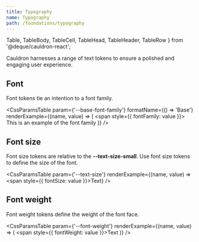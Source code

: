 ```yaml
---
title: Typography
name: Typography
path: /foundations/typography
---
```


  Table,
  TableBody,
  TableCell,
  TableHead,
  TableHeader,
  TableRow
} from '@deque/cauldron-react';

Cauldron harnesses a range of text tokens to ensure a polished and engaging user experience.

## Font

Font tokens tie an intention to a font family.

<CssParamsTable
  param={'--base-font-family'}
  formatName={() => 'Base'}
  renderExample={(name, value) => (
    <span style={{ fontFamily: value }}>
      This is an example of the font family
    </span>
  )}
/>

## Font size

Font size tokens are relative to the **--text-size-small**. Use font size tokens to define the size of the font.

<CssParamsTable
  param={'--text-size'}
  renderExample={(name, value) => <span style={{ fontSize: value }}>Text</span>}
/>

## Font weight

Font weight tokens define the weight of the font face.

<CssParamsTable
  param={'--font-weight'}
  renderExample={(name, value) => (
    <span style={{ fontWeight: value }}>Text</span>
  )}
/>
